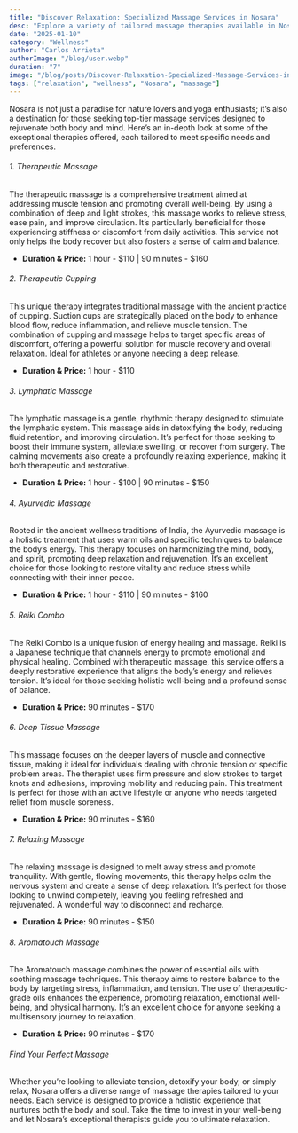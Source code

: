 ```yaml
---
title: "Discover Relaxation: Specialized Massage Services in Nosara"
desc: "Explore a variety of tailored massage therapies available in Nosara, perfect for relaxation and rejuvenation."
date: "2025-01-10"
category: "Wellness"
author: "Carlos Arrieta"
authorImage: "/blog/user.webp"
duration: "7"
image: "/blog/posts/Discover-Relaxation-Specialized-Massage-Services-in-Nosara.webp"
tags: ["relaxation", "wellness", "Nosara", "massage"]
---
```


Nosara is not just a paradise for nature lovers and yoga enthusiasts; it’s also a destination for those seeking top-tier massage services designed to rejuvenate both body and mind. Here’s an in-depth look at some of the exceptional therapies offered, each tailored to meet specific needs and preferences.

###### 1. Therapeutic Massage
The therapeutic massage is a comprehensive treatment aimed at addressing muscle tension and promoting overall well-being. By using a combination of deep and light strokes, this massage works to relieve stress, ease pain, and improve circulation. It’s particularly beneficial for those experiencing stiffness or discomfort from daily activities. This service not only helps the body recover but also fosters a sense of calm and balance.
- **Duration & Price:** 1 hour - $110 | 90 minutes - $160

###### 2. Therapeutic Cupping
This unique therapy integrates traditional massage with the ancient practice of cupping. Suction cups are strategically placed on the body to enhance blood flow, reduce inflammation, and relieve muscle tension. The combination of cupping and massage helps to target specific areas of discomfort, offering a powerful solution for muscle recovery and overall relaxation. Ideal for athletes or anyone needing a deep release.
- **Duration & Price:** 1 hour - $110

###### 3. Lymphatic Massage
The lymphatic massage is a gentle, rhythmic therapy designed to stimulate the lymphatic system. This massage aids in detoxifying the body, reducing fluid retention, and improving circulation. It’s perfect for those seeking to boost their immune system, alleviate swelling, or recover from surgery. The calming movements also create a profoundly relaxing experience, making it both therapeutic and restorative.
- **Duration & Price:** 1 hour - $100 | 90 minutes - $150

###### 4. Ayurvedic Massage
Rooted in the ancient wellness traditions of India, the Ayurvedic massage is a holistic treatment that uses warm oils and specific techniques to balance the body’s energy. This therapy focuses on harmonizing the mind, body, and spirit, promoting deep relaxation and rejuvenation. It’s an excellent choice for those looking to restore vitality and reduce stress while connecting with their inner peace.
- **Duration & Price:** 1 hour - $110 | 90 minutes - $160

###### 5. Reiki Combo
The Reiki Combo is a unique fusion of energy healing and massage. Reiki is a Japanese technique that channels energy to promote emotional and physical healing. Combined with therapeutic massage, this service offers a deeply restorative experience that aligns the body’s energy and relieves tension. It’s ideal for those seeking holistic well-being and a profound sense of balance.
- **Duration & Price:** 90 minutes - $170

###### 6. Deep Tissue Massage
This massage focuses on the deeper layers of muscle and connective tissue, making it ideal for individuals dealing with chronic tension or specific problem areas. The therapist uses firm pressure and slow strokes to target knots and adhesions, improving mobility and reducing pain. This treatment is perfect for those with an active lifestyle or anyone who needs targeted relief from muscle soreness.
- **Duration & Price:** 90 minutes - $160

###### 7. Relaxing Massage
The relaxing massage is designed to melt away stress and promote tranquility. With gentle, flowing movements, this therapy helps calm the nervous system and create a sense of deep relaxation. It’s perfect for those looking to unwind completely, leaving you feeling refreshed and rejuvenated. A wonderful way to disconnect and recharge.
- **Duration & Price:** 90 minutes - $150

###### 8. Aromatouch Massage
The Aromatouch massage combines the power of essential oils with soothing massage techniques. This therapy aims to restore balance to the body by targeting stress, inflammation, and tension. The use of therapeutic-grade oils enhances the experience, promoting relaxation, emotional well-being, and physical harmony. It’s an excellent choice for anyone seeking a multisensory journey to relaxation.
- **Duration & Price:** 90 minutes - $170

###### Find Your Perfect Massage
Whether you’re looking to alleviate tension, detoxify your body, or simply relax, Nosara offers a diverse range of massage therapies tailored to your needs. Each service is designed to provide a holistic experience that nurtures both the body and soul. Take the time to invest in your well-being and let Nosara’s exceptional therapists guide you to ultimate relaxation.
